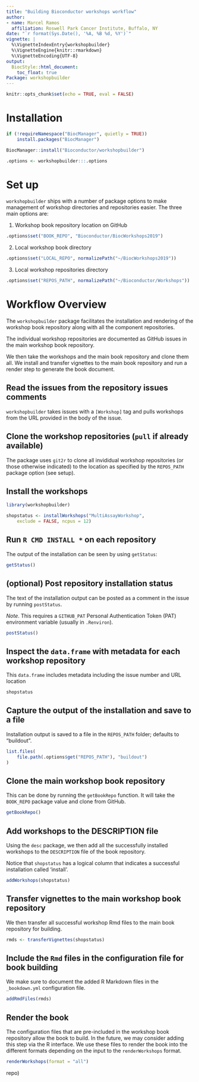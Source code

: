 ```yaml
---
title: "Building Bioconductor workshops workflow"
author:
- name: Marcel Ramos
  affiliation: Roswell Park Cancer Institute, Buffalo, NY
date: "`r format(Sys.Date(), '%A, %B %d, %Y')`"
vignette: |
  %\VignetteIndexEntry{workshopbuilder}
  %\VignetteEngine{knitr::rmarkdown}
  %\VignetteEncoding{UTF-8}
output:
  BiocStyle::html_document:
    toc_float: true
Package: workshopbuilder
---
```


```r
knitr::opts_chunk$set(echo = TRUE, eval = FALSE)
```

# Installation

```r
if (!requireNamespace("BiocManager", quietly = TRUE))
    install.packages("BiocManager")

BiocManager::install("Bioconductor/workshopbuilder")
```

```r
.options <- workshopbuilder:::.options
```

# Set up

`workshopbuilder` ships with a number of package options to make management
of workshop directories and repositories easier. The three main options are:

1) Workshop book repository location on GitHub


```r
.options$set("BOOK_REPO", "Bioconductor/BiocWorkshops2019")
```

2) Local workshop book directory

```r
.options$set("LOCAL_REPO", normalizePath("~/BiocWorkshops2019"))
```

3) Local workshop repositories directory

```r
.options$set("REPOS_PATH", normalizePath("~/Bioconductor/Workshops"))
```

# Workflow Overview

The `workshopbuilder` package facilitates the installation and rendering
of the workshop book repository along with all the component repositories.

The individual workshop repositories are documented as GitHub issues in
the main workshop book repository.

We then take the workshops and the main book repository and clone them all.
We install and transfer vignettes to the main book repository and run a
render step to generate the book document.

## Read the issues from the repository issues comments

`workshopbuilder` takes issues with a `[Workshop]` tag and pulls workshops
from the URL provided in the body of the issue.

## Clone the workshop repositories (`pull` if already available)

The package uses `git2r` to clone all invididual workshop repositories
(or those otherwise indicated) to the location as specified by the `REPOS_PATH`
package option (see setup).


## Install the workshops

```r
library(workshopbuilder)
```

```r
shopstatus <- installWorkshops("MultiAssayWorkshop",
    exclude = FALSE, ncpus = 12)
```

## Run `R CMD INSTALL *` on each repository

The output of the installation can be seen by using `getStatus`:

```r
getStatus()
```

## (optional) Post repository installation status

The text of the installation output can be posted as a comment in the
issue by running `postStatus`.

_Note_. This requires a `GITHUB_PAT` Personal Authentication Token (PAT)
environment variable (usually in `.Renviron`).

```r
postStatus()
```

## Inspect the `data.frame` with metadata for each workshop repository

This `data.frame` includes metadata including the issue number and
URL location

```r
shopstatus
```

## Capture the output of the installation and save to a file

Installation output is saved to a file in the `REPOS_PATH` folder; defaults
to "buildout".

```r
list.files(
    file.path(.options$get("REPOS_PATH"), "buildout")
)
```

## Clone the main workshop book repository

This can be done by running the `getBookRepo` function. It will take the
`BOOK_REPO` package value and clone from GitHub.

```r
getBookRepo()
```

## Add workshops to the DESCRIPTION file

Using the `desc` package, we then add all the successfully installed workshops
to the `DESCRIPTION` file of the book repository.

Notice that `shopstatus` has a logical column that indicates a successful
installation called 'install'.

```r
addWorkshops(shopstatus)
```

## Transfer vignettes to the main workshop book repository

We then transfer all successful workshop Rmd files to the main book repository
for building.

```r
rmds <- transferVignettes(shopstatus)
```

## Include the `Rmd` files in the configuration file for book building

We make sure to document the added R Markdown files in the `_bookdown.yml`
configuration file.

```r
addRmdFiles(rmds)
```

## Render the book

The configuration files that are pre-included in the workshop book repository
allow the book to build. In the future, we may consider adding this step
via the R interface. We use these files to render the book into the different
formats depending on the input to the `renderWorkshops` format.

```r
renderWorkshops(format = "all")
```
repo)

